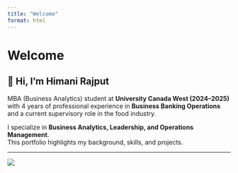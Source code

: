 ```yaml
---
title: "Welcome"
format: html
---
```


# Welcome

## 👋 Hi, I’m Himani Rajput

MBA (Business Analytics) student at **University Canada West (2024–2025)** with 4 years of professional experience in **Business Banking Operations** and a current supervisory role in the food industry.  

I specialize in **Business Analytics, Leadership, and Operations Management**.  
This portfolio highlights my background, skills, and projects.  

---

![](himani.jpg){.profile-pic}